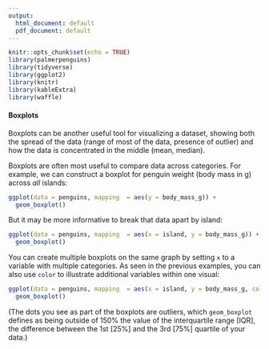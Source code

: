```yaml
---
output:
  html_document: default
  pdf_document: default
---
```


```r
knitr::opts_chunk$set(echo = TRUE)
library(palmerpenguins)
library(tidyverse)
library(ggplot2)
library(knitr)
library(kableExtra)
library(waffle)
```

#### Boxplots

Boxplots can be another useful tool for visualizing a dataset, showing both the spread of the data (range of most of the data, presence of outlier) and how the data is concentrated in the middle (mean, median). 

Boxplots are often most useful to compare data across categories. For example, we can construct a boxplot for penguin weight (body mass in g) across _all_ islands:

```r
ggplot(data = penguins, mapping  = aes(y = body_mass_g)) +
  geom_boxplot()
```

But it may be more informative to break that data apart by island: 

```r
ggplot(data = penguins, mapping  = aes(x = island, y = body_mass_g)) +
  geom_boxplot()
```

You can create multiple boxplots on the same graph by setting `x` to a variable with multiple categories. As seen in the previous examples, you can also use `color` to illustrate additional variables within one visual:

```r
ggplot(data = penguins, mapping  = aes(x = island, y = body_mass_g, color = sex)) +
  geom_boxplot()
```

(The dots you see as part of the boxplots are outliers, which `geom_boxplot` defines as being outside of 150% the value of the interquartile range [IQR], the difference between the 1st [25%] and the 3rd [75%] quartile of your data.)